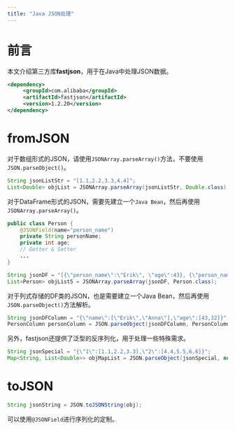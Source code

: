 ```yaml
---
title: "Java JSON处理"
---
```



# 前言
本文介绍第三方库**fastjson**，用于在Java中处理JSON数据。

``` xml
<dependency>
     <groupId>com.alibaba</groupId>
     <artifactId>fastjson</artifactId>
     <version>1.2.20</version>
</dependency>
```

# fromJSON
对于数组形式的JSON，请使用`JSONArray.parseArray()`方法，不要使用`JSON.parseObject()`。

``` java
String jsonListStr = "[1.1,2.2,3.3,4.4]";
List<Double> objList = JSONArray.parseArray(jsonListStr, Double.class);
```

对于DataFrame形式的JSON，需要先建立一个`Java Bean`，然后再使用`JSONArray.parseArray()`。

``` java
public class Person {
    @JSONField(name="person_name")
    private String personName;
    private int age;
    // Getter & Setter
    ...
}

String jsonDF = "[{\"person_name\":\"Erik\", \"age\":43}, {\"person_name\":\"Anna\",\"age\": 32}]";
List<Person> objList5 = JSONArray.parseArray(jsonDF, Person.class);
```


对于列式存储的DF类的JSON，也是需要建立一个Java Bean，然后再使用`JSON.parseObject()`方法解析。

``` java
String jsonDFColumn = "{\"name\":[\"Erik\",\"Anna\"],\"age\":[43,32]}";
PersonColumn personColumn = JSON.parseObject(jsonDFColumn, PersonColumn.class);
```

另外，fastjson还提供了泛型的反序列化，用于处理一些特殊需求。

``` java
String jsonSpecial = "{\"1\":[1.1,2.2,3.3],\"2\":[4.4,5.5,6.6]}";
Map<String, List<Double>> objMapList = JSON.parseObject(jsonSpecial, new TypeReference<Map<String, List<Double>>>(){});
```


# toJSON
``` java
String jsonString = JSON.toJSONString(obj);
```

可以使用`@JSONField`进行序列化的定制。